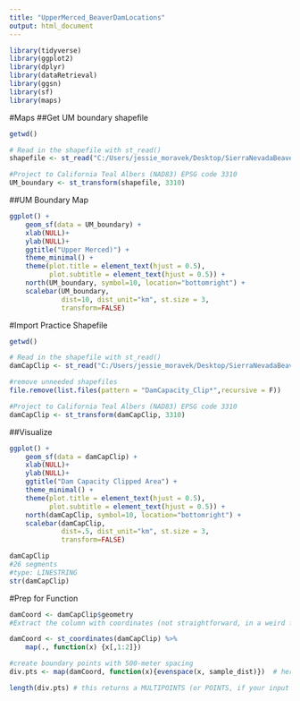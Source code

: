 ```yaml
---
title: "UpperMerced_BeaverDamLocations"
output: html_document
---
```


```r
library(tidyverse)
library(ggplot2)
library(dplyr)
library(dataRetrieval)
library(ggsn)
library(sf)
library(maps)
```
#Maps
##Get UM boundary shapefile
```r
getwd()

# Read in the shapefile with st_read()
shapefile <- st_read("C:/Users/jessie_moravek/Desktop/SierraNevadaBeavers/SierraNevadaBeavers/UM_boundary.shp")

#Project to California Teal Albers (NAD83) EPSG code 3310
UM_boundary <- st_transform(shapefile, 3310)
```
##UM Boundary Map
```r
ggplot() +
    geom_sf(data = UM_boundary) +
    xlab(NULL)+
    ylab(NULL)+
    ggtitle("Upper Merced)") + 
    theme_minimal() +
    theme(plot.title = element_text(hjust = 0.5),
          plot.subtitle = element_text(hjust = 0.5)) +
    north(UM_boundary, symbol=10, location="bottomright") + 
    scalebar(UM_boundary,
             dist=10, dist_unit="km", st.size = 3,
             transform=FALSE)
```

#Import Practice Shapefile

```r
getwd()

# Read in the shapefile with st_read()
damCapClip <- st_read("C:/Users/jessie_moravek/Desktop/SierraNevadaBeavers/SierraNevadaBeavers/DamCapacity_Clip.shp")

#remove unneeded shapefiles
file.remove(list.files(pattern = "DamCapacity_Clip*",recursive = F))

#Project to California Teal Albers (NAD83) EPSG code 3310
damCapClip <- st_transform(damCapClip, 3310)
```
##Visualize
```r
ggplot() +
    geom_sf(data = damCapClip) +
    xlab(NULL)+
    ylab(NULL)+
    ggtitle("Dam Capacity Clipped Area") + 
    theme_minimal() +
    theme(plot.title = element_text(hjust = 0.5),
          plot.subtitle = element_text(hjust = 0.5)) +
    north(damCapClip, symbol=10, location="bottomright") + 
    scalebar(damCapClip,
             dist=.5, dist_unit="km", st.size = 3,
             transform=FALSE)
```

```r
damCapClip
#26 segments
#type: LINESTRING
str(damCapClip)
```
#Prep for Function
```r
damCoord <- damCapClip$geometry 
#Extract the column with coordinates (not straightforward, in a weird format...)

damCoord <- st_coordinates(damCapClip) %>% 
    map(., function(x) {x[,1:2]}) 

#create boundary points with 500-meter spacing 
div.pts <- map(damCoord, function(x){evenspace(x, sample_dist)})  # here you call the evenspace function.

length(div.pts) # this returns a MULTIPOINTS (or POINTS, if your input is LINESTRING), from which you can extract the coordinates. 
```



